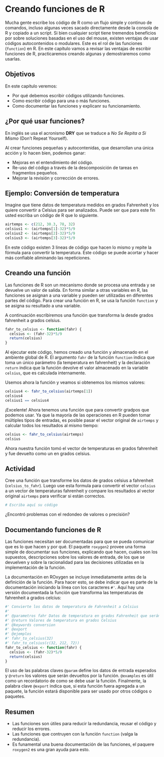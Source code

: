 # Creando funciones de R

Mucha gente escribe los código de R como un flujo simple y continuo de comandos, incluso algunas veces sacado directamente 
desde la consola de R y copiado a un script. Si bien cualquier script tiene tremendos beneficios por sobre soluciones basadas
en el uso del mouse, existen ventajas de usar  códigos autocontenidos o modulares. Este es el rol de las funciones (`function`)
en R.  En este capítulo vamos a revisar las ventajas de escribir funciones de R, practicaremos creando algunas y demostraremos
como usarlas. 

## Objetivos

En este capítulo veremos:

- Por qué debemos escribir códigos utilizando funciones.
- Como escribir código para una o más funciones.
- Como documentar las funciones y explicanr su funcionamiento.

## ¿Por qué usar funciones?

En inglés se usa el acronismo **DRY** que se traduce a _No Se Repita a Si Mismo_ (Don't Repeat Yourself).

Al crear funciones pequeñas y autocontenidas, que desarrollan una única acción y lo hacen bien, podemos ganar:

- Mejoras en el entendimiento del código.
- Re-uso del código a través de la descomposición de tareas en fragmentos pequeños.
- Mejorar la revisión y corrección de errores.

## Ejemplo: Conversión de temperatura

Imagine que tiene datos de temperatura medidos en grados Fahrenheit y los quiere convertir a Celsius para ser analizados. 
Puede ser que para este fin usted escriba un código de R que lo siguiente.

```r
airtemps <- c(212, 30.3, 78, 32)
celsius1 <- (airtemps[1]-32)*5/9
celsius2 <- (airtemps[2]-32)*5/9
celsius3 <- (airtemps[3]-32)*5/9
```

En este código existen 3 lineas de código que hacen lo mismo y repite la fórmula para convertir la temperatura. Este código
se puede acortar y hacer más confiable aliminando las repeticiones.

## Creando una función

Las funciones de R son un mecanismo donde se procesa una entrada y se devuelve un valor de salida. En forma similar a otras
variables en R, las funciones se asignan a una variable y pueden ser utilizadas en diferentes partes del código. Para crear
una función en R, se usa la función `function` y se asigna su resultado a una variable. 

A continuación escribiremos una función que transforma la desde grados fahrenheit a grados celsius.

```r
fahr_to_celsius <- function(fahr) {
  celsius <- (fahr-32)*5/9
  return(celsius)
}
```

Al ejecutar este código, hemos creado una función y almacenado en el ambiente global de R. El argumento `fahr` de la función
`function` indica que toma un único parámetro (la temperatura en fahrenheit) y la declaración `return` indica que la función
devolve el valor almacenado en la variable `celsius`, que es calculada internamente.

Usemos ahora la función y veamos si obtenemos los mismos valores:

```r
celsius4 <- fahr_to_celsius(airtemps[1])
celsius4
celsius1 == celsius4
```

¡Excelente! Ahora tenemos una función que para convertir gradpos que podemos usar. Ya que la mayoría de las operaciones en 
R pueden tomar múltiples tipos de entradas, es posible pasar el vector original de `airtemps` y calcular todos los resultados
al mismo tiempo:

```r
celsius <- fahr_to_celsius(airtemps)
celsius
```

Ahora nuestra función tomó el vector de temperaturas en grados fahrenheit y fue devuelto como un en grados celsius.

## Actividad

Cree una función que transforme los datos de grados celsius a fahrenheit (`celsius_to_fahr`). Luego use esta formula para 
convertir el vector `celsius` a un vector de temperaturas fahrenheit y compare los resultados al vector original `airtemps`
para verificar si están correctos.

```r
# Escriba aquí su código

```

¿Encontró problemas con el redondeo de valores o precisión?

## Documentando funciones de R

Las funciones necesitan ser documentadas para que se pueda comunicar que es lo que hacen y por qué. El paquete `roxygen2`
provee una forma simple de documentar sus funciones, explicando que hacen, cuales son los supuestos, descripciones sobre
los valores de entrada, de los que se devuelven y sobre la racionalidad para las decisiones utilizadas en la implementación 
de la función.

La documentación en ROxygen se incluye inmediatamente antes de la definición de la función. Para hacer esto, se debe indicar
que es parte de la documentación iniciando la línea con los caracteres `#'`.  Aquí hay una versión documentada la función que 
transforma las temperaturas de fahrenheit a grados celcius:

```r
#' Convierte los datos de temperatura de Fahrenheit a Celsius
#'
#' @parametros fahr Datos de temperatura en grados Fahrenheit que serán convertidos
#' @return Valores de temperatura en grados Celsius
#' @keywords conversion
#' @export
#' @ejemplos
#' fahr_to_celsius(32)
#' fahr_to_celsius(c(32, 212, 72))
fahr_to_celsius <- function(fahr) {
  celsius <- (fahr-32)*5/9
  return(celsius)
}
```

El uso de las palabras claves `@param` define los datos de entrada esperados y `@return` los valores que serán devueltos por
la función. `@examples` es útil como un recordatorio de como se debe usar la función. Finalmente, la palabra clave `@export`
indica que, si esta función fuera agregada a un paquete, la función estará disponible para ser usado por otros códigos o 
paquetes.

## Resumen

- Las funciones son útiles para reducir la redundancia, reusar el código y reducir los errores.
- Las funciones que contruyen con la función `function` (valga la redundancia).
- Es funamental una buena documentación de las funciones, el paquere `roxygen2` es una gran ayuda para esto.

